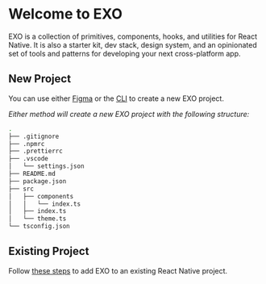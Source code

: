 
# Welcome to EXO

EXO is a collection of primitives, components, hooks, and utilities for React Native. It is also a starter kit, dev stack, design system, and an opinionated set of tools and patterns for developing your next cross-platform app.

## New Project

You can use either [Figma](/start/figma) or the [CLI](/start/command) to create a new EXO project.

*Either method will create a new EXO project with the following structure:*

```bash
.
├── .gitignore
├── .npmrc
├── .prettierrc
├── .vscode
│   └── settings.json
├── README.md
├── package.json
├── src
│   ├── components
│   │   └── index.ts
│   ├── index.ts
│   └── theme.ts
└── tsconfig.json
```

## Existing Project

Follow [these steps](/start/manual) to add EXO to an existing React Native project.
